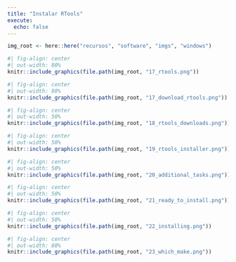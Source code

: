 ```yaml
---
title: "Instalar RTools"
execute:
  echo: false
---
```


```r
img_root <- here::here("recursos", "software", "imgs", "windows")
```
```r
#| fig-align: center
#| out-width: 80%
knitr::include_graphics(file.path(img_root, "17_rtools.png"))
```

```r
#| fig-align: center
#| out-width: 80%
knitr::include_graphics(file.path(img_root, "17_download_rtools.png"))
```


```r
#| fig-align: center
#| out-width: 50%
knitr::include_graphics(file.path(img_root, "18_rtools_downloads.png"))
```

```r
#| fig-align: center
#| out-width: 50%
knitr::include_graphics(file.path(img_root, "19_rtools_installer.png"))
```

```r
#| fig-align: center
#| out-width: 50%
knitr::include_graphics(file.path(img_root, "20_additional_tasks.png"))
```

```r
#| fig-align: center
#| out-width: 50%
knitr::include_graphics(file.path(img_root, "21_ready_to_install.png"))
```

```r
#| fig-align: center
#| out-width: 50%
knitr::include_graphics(file.path(img_root, "22_installing.png"))
```

```r
#| fig-align: center
#| out-width: 80%
knitr::include_graphics(file.path(img_root, "23_which_make.png"))
```